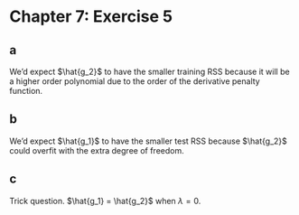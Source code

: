 Chapter 7: Exercise 5
=====================

## a
We'd expect $\hat{g_2}$ to have the smaller training RSS because it will be a 
higher order polynomial due to the order of the derivative penalty function.

## b
We'd expect $\hat{g_1}$ to have the smaller test RSS because $\hat{g_2}$ could
overfit with the extra degree of freedom.

## c
Trick question. $\hat{g_1} = \hat{g_2}$ when $\lambda = 0$.